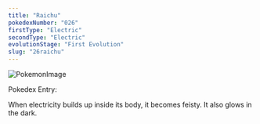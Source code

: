 ```yaml
---
title: "Raichu"
pokedexNumber: "026"
firstType: "Electric"
secondType: "Electric"
evolutionStage: "First Evolution"
slug: "26raichu"
---
```


![PokemonImage](https://archives.bulbagarden.net/media/upload/thumb/b/b0/0026Raichu.png/140px-0026Raichu.png)

Pokedex Entry:

When electricity builds up inside its body, it becomes feisty. It also glows in the dark.
